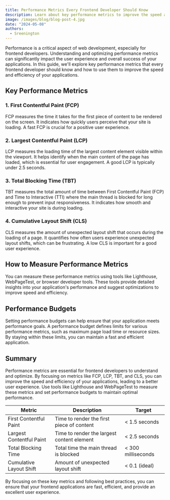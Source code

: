 ```yaml
---
title: Performance Metrics Every Frontend Developer Should Know
description: Learn about key performance metrics to improve the speed and efficiency of your frontend applications.
image: /images/blog/blog-post-4.jpg
date: "2024-05-08"
authors:
  - Sreenington
---
```


Performance is a critical aspect of web development, especially for frontend developers. Understanding and optimizing performance metrics can significantly impact the user experience and overall success of your applications. In this guide, we'll explore key performance metrics that every frontend developer should know and how to use them to improve the speed and efficiency of your applications.

## Key Performance Metrics

### 1. First Contentful Paint (FCP)

FCP measures the time it takes for the first piece of content to be rendered on the screen. It indicates how quickly users perceive that your site is loading. A fast FCP is crucial for a positive user experience.

### 2. Largest Contentful Paint (LCP)

LCP measures the loading time of the largest content element visible within the viewport. It helps identify when the main content of the page has loaded, which is essential for user engagement. A good LCP is typically under 2.5 seconds.

### 3. Total Blocking Time (TBT)

TBT measures the total amount of time between First Contentful Paint (FCP) and Time to Interactive (TTI) where the main thread is blocked for long enough to prevent input responsiveness. It indicates how smooth and interactive your site is during loading.

### 4. Cumulative Layout Shift (CLS)

CLS measures the amount of unexpected layout shift that occurs during the loading of a page. It quantifies how often users experience unexpected layout shifts, which can be frustrating. A low CLS is important for a good user experience.

## How to Measure Performance Metrics

You can measure these performance metrics using tools like Lighthouse, WebPageTest, or browser developer tools. These tools provide detailed insights into your application's performance and suggest optimizations to improve speed and efficiency.

## Performance Budgets

Setting performance budgets can help ensure that your application meets performance goals. A performance budget defines limits for various performance metrics, such as maximum page load time or resource sizes. By staying within these limits, you can maintain a fast and efficient application.

## Summary

Performance metrics are essential for frontend developers to understand and optimize. By focusing on metrics like FCP, LCP, TBT, and CLS, you can improve the speed and efficiency of your applications, leading to a better user experience. Use tools like Lighthouse and WebPageTest to measure these metrics and set performance budgets to maintain optimal performance.

| Metric                   | Description                                     | Target                                                                 |
|--------------------------|-------------------------------------------------|------------------------------------------------------------------------|
| First Contentful Paint   | Time to render the first piece of content       | < 1.5 seconds                                                          |
| Largest Contentful Paint | Time to render the largest content element      | < 2.5 seconds                                                          |
| Total Blocking Time      | Total time the main thread is blocked           | < 300 milliseconds                                                     |
| Cumulative Layout Shift  | Amount of unexpected layout shift               | < 0.1 (ideal)                                                          |

By focusing on these key metrics and following best practices, you can ensure that your frontend applications are fast, efficient, and provide an excellent user experience.

